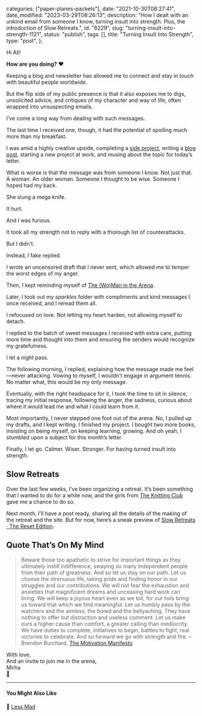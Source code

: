 
  categories: ["paper-planes-packets"],
  date: "2021-10-30T08:27:41",
  date_modified: "2023-03-29T08:26:13",
  description:
    "How I dealt with an unkind email from someone I know, turning insult into strength. Plus, the introduction of Slow Retreats.",
  id: "6229",
  slug: "turning-insult-into-strength-1121",
  status: "publish",
  tags: [],
  title: "Turning Insult Into Strength",
  type: "post",
};


Hi All!

**How are you doing?** ❤️

Keeping a blog and newsletter has allowed me to connect and stay in touch with beautiful people worldwide.

But the flip side of my public presence is that it also exposes me to digs, unsolicited advice, and critiques of my character and way of life, often wrapped into unsuspecting emails.

I’ve come a long way from dealing with such messages.

The last time I received one, though, it had the potential of spoiling much more than my breakfast.

I was amid a highly creative upside, completing a [side project](https://slow-retreats.vercel.app/), writing a [blog post](/posts/the-making-of-slow-retreats/), starting a new project at work, and musing about the topic for today’s letter.

What is worse is that the message was from someone I know. Not just that. A woman. An older woman. Someone I thought to be wise. Someone I hoped had my back.

She slung a mega knife.

It hurt.

And I was furious.

It took all my strength not to reply with a thorough list of counterattacks.

But I didn’t.

Instead, I fake replied.

I wrote an uncensored draft that I never sent, which allowed me to temper the worst edges of my anger.

Then, I kept reminding myself of [The (Wo)Man in the Arena](/letters/paper-planes-packets-0120/#the-woman-in-the-arena).

Later, I took out my *sparkles* folder with compliments and kind messages I once received, and I reread them all.

I refocused on love. Not letting my heart harden, not allowing myself to detach.

I replied to the batch of sweet messages I received with extra care, putting more time and thought into them and ensuring the senders would recognize my gratefulness.

I let a night pass.

The following morning, I replied, explaining how the message made me feel—never attacking. Vowing to myself, I wouldn’t engage in argument tennis. No matter what, this would be my only message.

Eventually, with the right headspace for it, I took the time to sit in silence, tracing my initial response, following the anger, the sadness, curious about where it would lead me and what I could learn from it.

Most importantly, I never stepped one foot out of the arena. No, I pulled up my drafts, and I kept writing. I finished my project. I bought two more books, insisting on being myself, on keeping learning, growing. And oh yeah, I stumbled upon a subject for this month’s letter.

Finally, I let go. Calmer. Wiser. Stronger. For having turned insult into strength.

## Slow Retreats

Over the last few weeks, I’ve been organizing a retreat. It’s been something that I wanted to do for a while now, and the girls from [The Knitting Club](/posts/the-knitting-club/) gave me a chance to do so.

Next month, I’ll have a post ready, sharing all the details of the making of the retreat and the site. But for now, here’s a sneak preview of [Slow Retreats · The Reset Edition](https://slow-retreats.vercel.app/).

## Quote That’s On My Mind

> Beware those too apathetic to strive for important things as they ultimately instill indifference, swaying so many independent people from their path of greatness. And so let us stay on our path. Let us choose the strenuous life, taking pride and finding honor in our struggles and our contributions. We will not fear the exhaustion and anxieties that magnificent dreams and unceasing hard work can bring. We will keep a joyous heart even as we toil, for our toils bring us toward that which we find meaningful. Let us humbly pass by the watchers and the aimless, the bored and the bellyaching. They have nothing to offer but distraction and useless comment. Let us make ours a higher cause than comfort, a greater calling than mediocrity. We have duties to complete, initiatives to begin, battles to fight, real victories to celebrate. And so forward we go with strength and fire. –Brendon Burchard, [The Motivation Manifesto](https://www.amazon.com/Motivation-Manifesto-Brendon-Burchard-ebook/dp/B00MVBIY22/)

With love,\
And an invite to join me in the arena,\
Mirha\
🤺

---

#### You Might Also Like

🤯 [Less Mad](/letters/less-mad-0421/)
